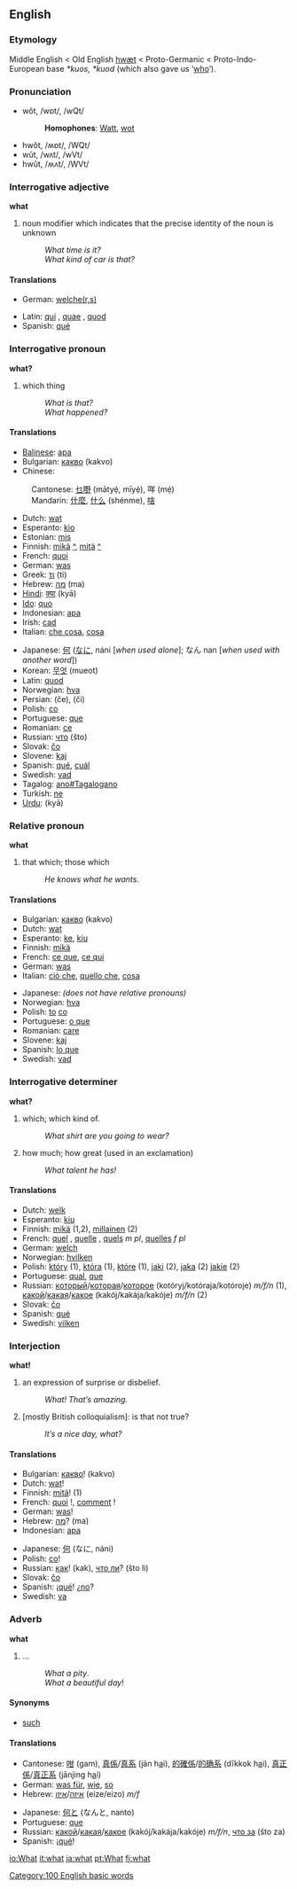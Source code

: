 ==English==

{{rank|up|your|any|59|what|do|has|could}}

===Etymology===
Middle English < Old English [[hwæt]] < Proto-Germanic < Proto-Indo-European base ''*kuos, *kuod'' (which also gave us ‘[[who]]’).

===Pronunciation===
*wŏt, /wɒt/, /wQt/
*:'''Homophones''': [[Watt]], [[wot]]
*hwŏt, /ʍɒt/, /WQt/
*wŭt, /wʌt/, /wVt/
*hwŭt, /ʍʌt/, /WVt/

===Interrogative adjective===
'''what'''

# noun modifier which indicates that the precise identity of the noun is unknown
#: ''What time is it?''
#: ''What kind of car is that?''

====Translations====
{{top}}
*German: [[welche|welche(r,s)]]
{{mid}}
*Latin: [[qui]] {{m}}, [[quae]] {{f}}, [[quod]] {{n}}
*Spanish: [[qué]]
{{bottom}}

===Interrogative pronoun===
'''what?'''

#which thing
#:''What is that?''
#:''What happened?''

====Translations====
{{top}}
*[[Balinese]]: [[apa]]
*Bulgarian: [[какво]] (kakvo)
*Chinese:
:Cantonese: [[乜嘢]] (mātyẹ́, mīyẹ́), 咩 (mẹ́)
:Mandarin: [[什麼]], [[什么]] (shénme), [[啥]]
*Dutch: [[wat]]
*Esperanto: [[kio]]
*Estonian: [[mis]]
*Finnish: [[mikä]] [[:fi:mikä|^]], [[mitä]] [[:fi:mitä|^]]
*French: [[quoi]]
*German: [[was]]
*Greek: [[τι]] (ti)
*Hebrew: [[מה]] (ma)
*[[Hindi]]: [[क्या]] (kyā) 
*[[Ido]]: [[quo]]
*Indonesian: [[apa]]
*Irish: [[cad]]
*Italian: [[che cosa]], [[cosa]]
{{mid}}
*Japanese: [[何]] ([[なに]], náni [''when used alone'']; なん nan [''when used with another word''])
*Korean: [[무엇]] (mueot)
*Latin: [[quod]]
*Norwegian: [[hva]]
*Persian: {{FAchar|[[چِه]]}} (če), {{FAchar|[[چی]]}} (či)
*Polish: [[co#Polish|co]]
*Portuguese: [[que]]
*Romanian: [[ce]]
*Russian: [[что]] (što)
*Slovak: [[čo]]
*Slovene: [[kaj]]
*Spanish: [[qué]], [[cuál]]
*Swedish: [[vad]]
*Tagalog: [[ano#Tagalogano]]
*Turkish: [[ne#Turkish|ne]]
*[[Urdu]]: {{FAchar|[[كيا]]}} (kyā)
{{bottom}}

===Relative pronoun===
'''what'''

#that which; those which
#:''He knows what he wants.'' 

====Translations====
{{top}}
*Bulgarian: [[какво]] (kakvo)
*Dutch: [[wat]]
*Esperanto: [[ke]], [[kiu]]
*Finnish: [[mikä]]
*French: [[ce que]], [[ce qui]]
*German: [[was]]
*Italian: [[ciò che]], [[quello che]], [[cosa]]
{{mid}}
*Japanese: ''(does not have relative pronouns)''
*Norwegian: [[hva]]
*Polish: [[to#Polish|to]] [[co#Polish|co]]
*Portuguese: [[o que]]
*Romanian: [[care]]
*Slovene: [[kaj]]
*Spanish: [[lo que]]
*Swedish: [[vad]]
{{bottom}}

===Interrogative determiner===
'''what?'''

#which; which kind of.
#:''What shirt are you going to wear?''
#how much; how great (used in an exclamation)
#:''What talent he has!''

====Translations====
*Dutch: [[welk]]
*Esperanto: [[kiu]]
*Finnish: [[mikä]] (1,2), [[millainen]] (2)
*French: [[quel]] {{m}}, [[quelle]] {{f}}, [[quels]] ''m pl'', [[quelles]] ''f pl''
*German: [[welch]]
*Norwegian: [[hvilken]]
*Polish: [[który]] {{m}} (1), [[która]] {{f}} (1), [[które]] {{n}} (1), [[jaki]] {{m}} (2), [[jaka]] {{f}} (2) [[jakie]] {{n}} (2)
*Portuguese: [[qual]], [[que]]
*Russian: [[который]]/[[которая]]/[[которое]] (kotóryj/kotóraja/kotóroje) ''m/f/n'' (1), [[какой]]/[[какая]]/[[какое]] (kakój/kakája/kakóje) ''m/f/n'' (2)
*Slovak: [[čo]]
*Spanish: [[qué]]
*Swedish: [[vilken]]

===Interjection===
'''what!'''

#an expression of surprise or disbelief.
#:''What! That’s amazing.''
#[mostly British colloquialism]: is that not true?
#:''It’s a nice day, what?''

====Translations====
{{top}}
*Bulgarian: [[какво]]! (kakvo)
*Dutch: [[wat]]!
*Finnish: [[mikä|mitä]]! (1)
*French: [[quoi]] !, [[comment]] !
*German: [[was]]!
*Hebrew: [[מה]]? (ma)
*Indonesian: [[apa]]
{{mid}}
*Japanese: [[何]] (なに, náni)
*Polish: [[co]]!
*Russian: [[как]]! (kak), [[что ли]]? (što li)
*Slovak: [[čo]]
*Spanish: ¡[[qué]]! ¿[[no]]?
*Swedish: [[va]]
{{bottom}}

===Adverb===<!-- pretty sure it's an adverb -->
'''what'''

#...<!-- need def -->
#:''What a pity''.
#:''What a beautiful day''!

====Synonyms====
*[[such]]

====Translations====
{{top}}
*Cantonese: [[咁]] (gam), [[真係]]/[[真系]] (jān h<u>a</u>i), [[的確係]]/[[的确系]] (dīkkok h<u>a</u>i), [[真正係]]/[[真正系]] (jānjing h<u>a</u>i)
*German: [[was für]], [[wie]], [[so]]
*Hebrew: [[איזה]]/[[איזו]] (eize/eizo) ''m/f''
{{mid}}
*Japanese: [[何と]] (なんと, nanto)
*Portuguese: [[que]]
*Russian: [[какой]]/[[какая]]/[[какое]] (kakój/kakája/kakóje) ''m/f/n'', [[что за]] (što za)
*Spanish: ¡[[qué]]!
{{bottom}}

[[Category:100 English basic words]]

[[io:What]]
[[it:what]]
[[ja:what]]
[[pt:What]]
[[fi:what]]